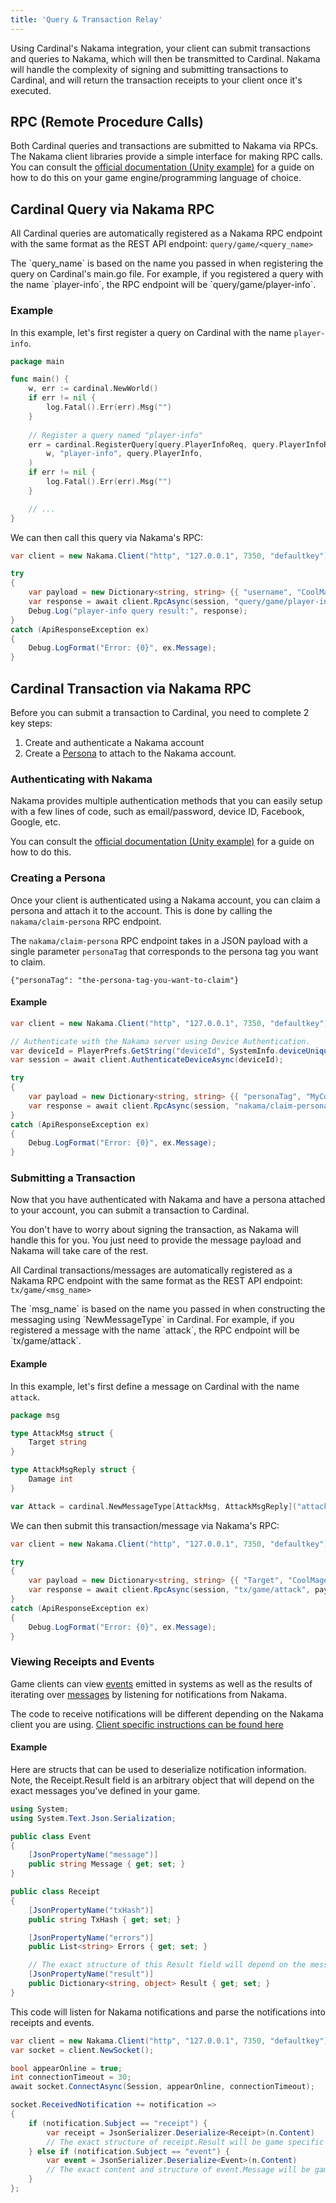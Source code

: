 ```yaml
---
title: 'Query & Transaction Relay'
---
```


Using Cardinal's Nakama integration, your client can submit transactions and queries to Nakama, which will then be transmitted to Cardinal. Nakama will handle the complexity of signing and submitting transactions to Cardinal, and will return the transaction receipts to your client once it's executed.

## RPC (Remote Procedure Calls)

Both Cardinal queries and transactions are submitted to Nakama via RPCs. The Nakama client libraries provide a simple interface for making RPC calls. You can consult the [official documentation (Unity example)](https://heroiclabs.com/docs/nakama/client-libraries/unity/#remote-procedure-calls) for a guide on how to do this on your game engine/programming language of choice.


## Cardinal Query via Nakama RPC

All Cardinal queries are automatically registered as a Nakama RPC endpoint with the same format as the REST API endpoint: `query/game/<query_name>`

<Note>
    The `query_name` is based on the name you passed in when registering the query on Cardinal's main.go file. For example, if you registered a query with the name `player-info`, the RPC endpoint will be `query/game/player-info`.
</Note>


### Example

In this example, let's first register a query on Cardinal with the name `player-info`.

```go /cardinal/main.go
package main

func main() {
	w, err := cardinal.NewWorld()
	if err != nil {
		log.Fatal().Err(err).Msg("")
	}
	
	// Register a query named "player-info"
	err = cardinal.RegisterQuery[query.PlayerInfoReq, query.PlayerInfoResp](
		w, "player-info", query.PlayerInfo, 
	)
	if err != nil {
		log.Fatal().Err(err).Msg("")
	}

	// ...
}
```

We can then call this query via Nakama's RPC:

```csharp Unity/C# Example
var client = new Nakama.Client("http", "127.0.0.1", 7350, "defaultkey");

try
{
    var payload = new Dictionary<string, string> {{ "username", "CoolMage" }};
    var response = await client.RpcAsync(session, "query/game/player-info", payload.ToJson());
    Debug.Log("player-info query result:", response);
}
catch (ApiResponseException ex)
{
    Debug.LogFormat("Error: {0}", ex.Message);
}
```

## Cardinal Transaction via Nakama RPC


Before you can submit a transaction to Cardinal, you need to complete 2 key steps:
1. Create and authenticate a Nakama account
2. Create a [Persona](/cardinal/game/persona) to attach to the Nakama account.

### Authenticating with Nakama


Nakama provides multiple authentication methods that you can easily setup with a few lines of code, such as email/password, device ID, Facebook, Google, etc. 
    
You can consult the [official documentation (Unity example)](https://heroiclabs.com/docs/nakama/client-libraries/unity/#authentication) for a guide on how to do this.

### Creating a Persona

Once your client is authenticated using a Nakama account, you can claim a persona and attach it to the account. This is done by calling the `nakama/claim-persona` RPC endpoint.

The `nakama/claim-persona` RPC endpoint takes in a JSON payload with a single parameter `personaTag` that corresponds to the persona tag you want to claim.

```
{"personaTag": "the-persona-tag-you-want-to-claim"}
```

#### Example
```csharp Unity/C# Example
var client = new Nakama.Client("http", "127.0.0.1", 7350, "defaultkey");

// Authenticate with the Nakama server using Device Authentication.
var deviceId = PlayerPrefs.GetString("deviceId", SystemInfo.deviceUniqueIdentifier);
var session = await client.AuthenticateDeviceAsync(deviceId);

try
{
    var payload = new Dictionary<string, string> {{ "personaTag", "MyCoolPersonaTag" }};
    var response = await client.RpcAsync(session, "nakama/claim-persona", payload.ToJson());
}
catch (ApiResponseException ex)
{
    Debug.LogFormat("Error: {0}", ex.Message);
}
```

### Submitting a Transaction

Now that you have authenticated with Nakama and have a persona attached to your account, you can submit a transaction to Cardinal.

You don't have to worry about signing the transaction, as Nakama will handle this for you. You just need to provide the message payload and Nakama will take care of the rest.

All Cardinal transactions/messages are automatically registered as a Nakama RPC endpoint with the same format as the REST API endpoint: `tx/game/<msg_name>`

<Note>
    The `msg_name` is based on the name you passed in when constructing the messaging using `NewMessageType` in Cardinal. For example, if you registered a message with the name `attack`, the RPC endpoint will be `tx/game/attack`.
</Note>

#### Example

In this example, let's first define a message on Cardinal with the name `attack`.

```go /cardinal/msg/attack.go
package msg

type AttackMsg struct {
	Target string
}

type AttackMsgReply struct {
	Damage int
}

var Attack = cardinal.NewMessageType[AttackMsg, AttackMsgReply]("attack")
```

We can then submit this transaction/message via Nakama's RPC:

```csharp Unity/C# Example
var client = new Nakama.Client("http", "127.0.0.1", 7350, "defaultkey");

try
{
    var payload = new Dictionary<string, string> {{ "Target", "CoolMage" }};
    var response = await client.RpcAsync(session, "tx/game/attack", payload.ToJson());
}
catch (ApiResponseException ex)
{
    Debug.LogFormat("Error: {0}", ex.Message);
}
```

### Viewing Receipts and Events

Game clients can view [events](/cardinal/game/system/event) emitted in systems as well as the results of iterating over [messages](/cardinal/game/message#iterating-over-messages) by listening for notifications from Nakama.

The code to receive notifications will be different depending on the Nakama client you are using. [Client specific instructions can be found here](https://heroiclabs.com/docs/nakama/concepts/notifications/#receive-notifications)

#### Example

Here are structs that can be used to deserialize notification information. Note, the Receipt.Result field is an arbitrary object that will depend on the exact messages you've defined in your game.

```csharp Unity/C# Example
using System;
using System.Text.Json.Serialization;

public class Event
{
    [JsonPropertyName("message")]
    public string Message { get; set; }
}

public class Receipt
{
    [JsonPropertyName("txHash")]
    public string TxHash { get; set; }

    [JsonPropertyName("errors")]
    public List<string> Errors { get; set; }

    // The exact structure of this Result field will depend on the message you defined in your game.
    [JsonPropertyName("result")]
    public Dictionary<string, object> Result { get; set; }
}
```

This code will listen for Nakama notifications and parse the notifications into receipts and events.

```csharp Unity/C# Example
var client = new Nakama.Client("http", "127.0.0.1", 7350, "defaultkey");
var socket = client.NewSocket();

bool appearOnline = true;
int connectionTimeout = 30;
await socket.ConnectAsync(Session, appearOnline, connectionTimeout);

socket.ReceivedNotification += notification =>
{
    if (notification.Subject == "receipt") {
        var receipt = JsonSerializer.Deserialize<Receipt>(n.Content)
        // The exact structure of receipt.Result will be game specific
    } else if (notification.Subject == "event") {
        var event = JsonSerializer.Deserialize<Event>(n.Content)
        // The exact content and structure of event.Message will be game specific
    }
};
```
